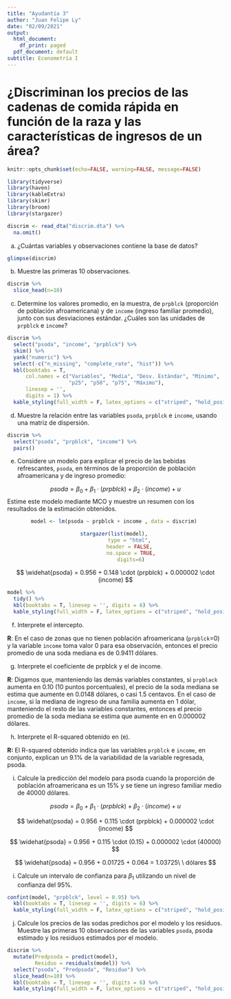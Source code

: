---
title: "Ayudantía 3"
author: "Juan Felipe Ly"
date: "02/09/2021"
output:
  html_document:
    df_print: paged
  pdf_document: default
subtitle: Econometría I
---

# ¿Discriminan los precios de las cadenas de comida rápida en función de la raza y las características de ingresos de un área?

```{r global_options, include=FALSE}
knitr::opts_chunk$set(echo=FALSE, warning=FALSE, message=FALSE)
```

```{r}
library(tidyverse)
library(haven)
library(kableExtra)
library(skimr)
library(broom)
library(stargazer)
```

```{r}
discrim <- read_dta("discrim.dta") %>% 
  na.omit()
``` 

a) ¿Cuántas variables y observaciones contiene la base de datos?

```{r results='hide'}
glimpse(discrim)
```

b) Muestre las primeras 10 observaciones.

```{r}
discrim %>% 
  slice_head(n=10) 
```

c) Determine los valores promedio, en la muestra, de `prpblck` (proporción de población afroamericana) y de `income` (ingreso familiar promedio), junto con sus desviaciones estándar. ¿Cuáles son las unidades de `prpblck` e `income`?

```{r}
discrim %>% 
  select("psoda", "income", "prpblck") %>% 
  skim() %>% 
  yank("numeric") %>%
  select(-c("n_missing", "complete_rate", "hist")) %>%
  kbl(booktabs = T, 
      col.names = c("Variables", "Media", "Desv. Estándar", "Mínimo", 
                    "p25", "p50", "p75", "Máximo"),
      linesep = '', 
      digits = 1) %>%
  kable_styling(full_width = F, latex_options = c("striped", "hold_position"))
```

d) Muestre la relación entre las variables `psoda`, `prpblck` e `income`, usando una matriz de dispersión. 

```{r fig.align='center'}
discrim %>% 
  select("psoda", "prpblck", "income") %>% 
  pairs()
```

e) Considere un modelo para explicar el precio de las bebidas refrescantes, `psoda`, en términos de la proporción de población afroamericana y de ingreso promedio: 

$$
psoda = \beta_0 + \beta_1 \cdot (prpblck) + \beta_2 \cdot (income) + u
$$
Estime este modelo mediante MCO y muestre un resumen con los resultados de la estimación obtenidos.
 

<center>
```{r results='asis'}
model <- lm(psoda ~ prpblck + income , data = discrim) 

stargazer(list(model), 
          type = "html", 
          header = FALSE, 
          no.space = TRUE,
          digits=6)
```
</center>

$$
\widehat{psoda} = 0.956 + 0.148 \cdot (prpblck) + 0.000002 \cdot (income) 
$$

```{r eval=FALSE, include=FALSE}
model %>% 
  tidy() %>% 
  kbl(booktabs = T, linesep = '', digits = 6) %>% 
  kable_styling(full_width = F, latex_options = c("striped", "hold_position"))
```

f) Interprete el intercepto.

**R**: En el caso de zonas que no tienen población afroamericana (`prpblck`=0) y la variable `income` toma valor 0 para esa observación, entonces el precio promedio de una soda mediana es de 0.9411 dólares. 

g) Interprete el coeficiente de prpblck y el de income.

**R**: Digamos que, manteniendo las demás variables constantes, si `prpblack` aumenta en 0.10 (10 puntos porcentuales), el precio de la soda mediana se estima que aumente en 0.0148 dólares, o casi 1.5 centavos. En el caso de `income`, si la mediana de ingreso de una familia aumenta en 1 dólar, manteniendo el resto de las variables constantes, entonces el precio promedio de la soda mediana se estima que aumente en en 0.000002 dólares. 

h) Interprete el R-squared obtenido en (e).

**R:** El R-squared obtenido indica que las variables `prpblck` e `income`, en conjunto, explican un 9.1% de la variabilidad de la variable regresada, psoda. 

i) Calcule la predicción del modelo para psoda cuando la proporción de población afroamericana es un 15\% y se tiene un ingreso familiar medio de 40000 dólares.

$$
psoda = \beta_0 + \beta_1 \cdot (prpblck) + \beta_2 \cdot (income) + u
$$

$$
\widehat{psoda} = 0.956 + 0.115 \cdot (prpblck) + 0.000002 \cdot (income) 
$$

$$
\widehat{psoda} = 0.956 + 0.115 \cdot (0.15) + 0.000002 \cdot (40000) 
$$

$$
\widehat{psoda} = 0.956 + 0.01725 + 0.064 = 1.03725\ \  dólares
$$


i) Calcule un intervalo de confianza para $\beta_1$ utilizando un nivel de confianza del 95%.

```{r}
confint(model, "prpblck", level = 0.95) %>% 
  kbl(booktabs = T, linesep = '', digits = 6) %>% 
  kable_styling(full_width = F, latex_options = c("striped", "hold_position"))
```

j) Calcule los precios de las sodas predichos por el modelo y los residuos. Muestre las primeras 10 observaciones de las variables `psoda`, psoda estimado y los residuos estimados por el modelo. 


```{r}
discrim %>% 
  mutate(Predpsoda = predict(model),
         Residuo = residuals(model)) %>% 
  select("psoda", "Predpsoda", "Residuo") %>% 
  slice_head(n=10) %>% 
  kbl(booktabs = T, linesep = '', digits = 6) %>% 
  kable_styling(full_width = F, latex_options = c("striped", "hold_position"))
```

















